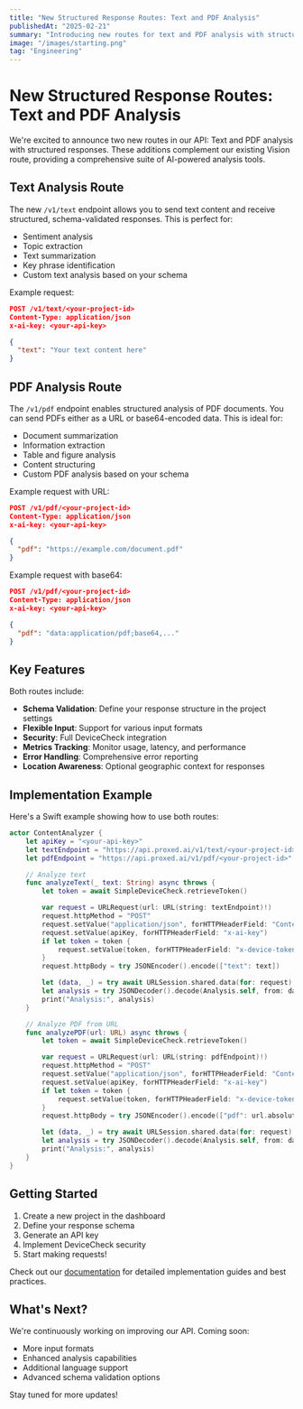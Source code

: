 ```yaml
---
title: "New Structured Response Routes: Text and PDF Analysis"
publishedAt: "2025-02-21"
summary: "Introducing new routes for text and PDF analysis with structured responses"
image: "/images/starting.png"
tag: "Engineering"
---
```


# New Structured Response Routes: Text and PDF Analysis

We're excited to announce two new routes in our API: Text and PDF analysis with structured responses. These additions complement our existing Vision route, providing a comprehensive suite of AI-powered analysis tools.

## Text Analysis Route

The new `/v1/text` endpoint allows you to send text content and receive structured, schema-validated responses. This is perfect for:

- Sentiment analysis
- Topic extraction
- Text summarization
- Key phrase identification
- Custom text analysis based on your schema

Example request:
```json
POST /v1/text/<your-project-id>
Content-Type: application/json
x-ai-key: <your-api-key>

{
  "text": "Your text content here"
}
```

## PDF Analysis Route

The `/v1/pdf` endpoint enables structured analysis of PDF documents. You can send PDFs either as a URL or base64-encoded data. This is ideal for:

- Document summarization
- Information extraction
- Table and figure analysis
- Content structuring
- Custom PDF analysis based on your schema

Example request with URL:
```json
POST /v1/pdf/<your-project-id>
Content-Type: application/json
x-ai-key: <your-api-key>

{
  "pdf": "https://example.com/document.pdf"
}
```

Example request with base64:
```json
POST /v1/pdf/<your-project-id>
Content-Type: application/json
x-ai-key: <your-api-key>

{
  "pdf": "data:application/pdf;base64,..."
}
```

## Key Features

Both routes include:

- **Schema Validation**: Define your response structure in the project settings
- **Flexible Input**: Support for various input formats
- **Security**: Full DeviceCheck integration
- **Metrics Tracking**: Monitor usage, latency, and performance
- **Error Handling**: Comprehensive error reporting
- **Location Awareness**: Optional geographic context for responses

## Implementation Example

Here's a Swift example showing how to use both routes:

```swift
actor ContentAnalyzer {
    let apiKey = "<your-api-key>"
    let textEndpoint = "https://api.proxed.ai/v1/text/<your-project-id>"
    let pdfEndpoint = "https://api.proxed.ai/v1/pdf/<your-project-id>"

    // Analyze text
    func analyzeText(_ text: String) async throws {
        let token = await SimpleDeviceCheck.retrieveToken()

        var request = URLRequest(url: URL(string: textEndpoint)!)
        request.httpMethod = "POST"
        request.setValue("application/json", forHTTPHeaderField: "Content-Type")
        request.setValue(apiKey, forHTTPHeaderField: "x-ai-key")
        if let token = token {
            request.setValue(token, forHTTPHeaderField: "x-device-token")
        }
        request.httpBody = try JSONEncoder().encode(["text": text])

        let (data, _) = try await URLSession.shared.data(for: request)
        let analysis = try JSONDecoder().decode(Analysis.self, from: data)
        print("Analysis:", analysis)
    }

    // Analyze PDF from URL
    func analyzePDF(url: URL) async throws {
        let token = await SimpleDeviceCheck.retrieveToken()

        var request = URLRequest(url: URL(string: pdfEndpoint)!)
        request.httpMethod = "POST"
        request.setValue("application/json", forHTTPHeaderField: "Content-Type")
        request.setValue(apiKey, forHTTPHeaderField: "x-ai-key")
        if let token = token {
            request.setValue(token, forHTTPHeaderField: "x-device-token")
        }
        request.httpBody = try JSONEncoder().encode(["pdf": url.absoluteString])

        let (data, _) = try await URLSession.shared.data(for: request)
        let analysis = try JSONDecoder().decode(Analysis.self, from: data)
        print("Analysis:", analysis)
    }
}
```

## Getting Started

1. Create a new project in the dashboard
2. Define your response schema
3. Generate an API key
4. Implement DeviceCheck security
5. Start making requests!

Check out our [documentation](https://docs.proxed.ai/structured-responses) for detailed implementation guides and best practices.

## What's Next?

We're continuously working on improving our API. Coming soon:
- More input formats
- Enhanced analysis capabilities
- Additional language support
- Advanced schema validation options

Stay tuned for more updates!
